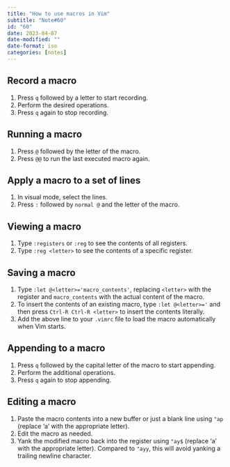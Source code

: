 ```yaml
---
title: "How to use macros in Vim"
subtitle: "Note#60"
id: "60"
date: 2023-04-07
date-modified: ""
date-format: iso
categories: [notes]
---
```

## Record a macro

1. Press `q` followed by a letter to start recording.
2. Perform the desired operations.
3. Press `q` again to stop recording.

## Running a macro

1. Press `@` followed by the letter of the macro.
2. Press `@@` to run the last executed macro again.

## Apply a macro to a set of lines

1. In visual mode, select the lines.
2. Press `:` followed by `normal @` and the letter of the macro.

## Viewing a macro

1. Type `:registers` or `:reg` to see the contents of all registers.
2. Type `:reg <letter>` to see the contents of a specific register.

## Saving a macro

1. Type `:let @<letter>='macro_contents'`, replacing `<letter>` with the register and `macro_contents` with the actual content of the macro.
2. To insert the contents of an existing macro, type `:let @<letter>='` and then press `Ctrl-R Ctrl-R <letter>` to insert the contents literally.
3. Add the above line to your `.vimrc` file to load the macro automatically when Vim starts.

## Appending to a macro

1. Press `q` followed by the capital letter of the macro to start appending.
2. Perform the additional operations.
3. Press `q` again to stop appending.

## Editing a macro

1. Paste the macro contents into a new buffer or just a blank line using `"ap` (replace 'a' with the appropriate letter).
2. Edit the macro as needed.
3. Yank the modified macro back into the register using `"ay$` (replace 'a' with the appropriate letter). Compared to `"ayy`, this will avoid yanking a trailing newline character.
